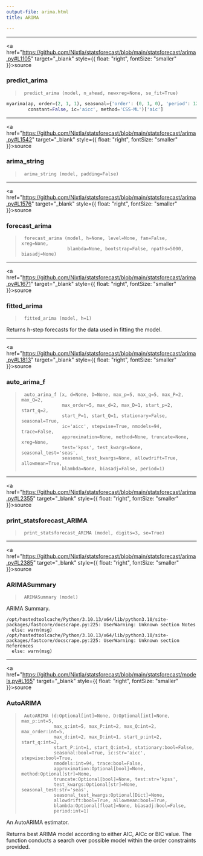 ```yaml
---
output-file: arima.html
title: ARIMA

---
```


------------------------------------------------------------------------

<a
href="https://github.com/Nixtla/statsforecast/blob/main/statsforecast/arima.py#L1105"
target="_blank" style={{ float: "right", fontSize: "smaller" }}>source</a>

### predict_arima

> ``` text
>  predict_arima (model, n_ahead, newxreg=None, se_fit=True)
> ```

```python
myarima(ap, order=(2, 1, 1), seasonal={'order': (0, 1, 0), 'period': 12}, 
        constant=False, ic='aicc', method='CSS-ML')['aic']
```

------------------------------------------------------------------------

<a
href="https://github.com/Nixtla/statsforecast/blob/main/statsforecast/arima.py#L1542"
target="_blank" style={{ float: "right", fontSize: "smaller" }}>source</a>

### arima_string

> ``` text
>  arima_string (model, padding=False)
> ```

------------------------------------------------------------------------

<a
href="https://github.com/Nixtla/statsforecast/blob/main/statsforecast/arima.py#L1576"
target="_blank" style={{ float: "right", fontSize: "smaller" }}>source</a>

### forecast_arima

> ``` text
>  forecast_arima (model, h=None, level=None, fan=False, xreg=None,
>                  blambda=None, bootstrap=False, npaths=5000, biasadj=None)
> ```

------------------------------------------------------------------------

<a
href="https://github.com/Nixtla/statsforecast/blob/main/statsforecast/arima.py#L1671"
target="_blank" style={{ float: "right", fontSize: "smaller" }}>source</a>

### fitted_arima

> ``` text
>  fitted_arima (model, h=1)
> ```

Returns h-step forecasts for the data used in fitting the model.

------------------------------------------------------------------------

<a
href="https://github.com/Nixtla/statsforecast/blob/main/statsforecast/arima.py#L1813"
target="_blank" style={{ float: "right", fontSize: "smaller" }}>source</a>

### auto_arima_f

> ``` text
>  auto_arima_f (x, d=None, D=None, max_p=5, max_q=5, max_P=2, max_Q=2,
>                max_order=5, max_d=2, max_D=1, start_p=2, start_q=2,
>                start_P=1, start_Q=1, stationary=False, seasonal=True,
>                ic='aicc', stepwise=True, nmodels=94, trace=False,
>                approximation=None, method=None, truncate=None, xreg=None,
>                test='kpss', test_kwargs=None, seasonal_test='seas',
>                seasonal_test_kwargs=None, allowdrift=True, allowmean=True,
>                blambda=None, biasadj=False, period=1)
> ```

------------------------------------------------------------------------

<a
href="https://github.com/Nixtla/statsforecast/blob/main/statsforecast/arima.py#L2355"
target="_blank" style={{ float: "right", fontSize: "smaller" }}>source</a>

### print_statsforecast_ARIMA

> ``` text
>  print_statsforecast_ARIMA (model, digits=3, se=True)
> ```

------------------------------------------------------------------------

<a
href="https://github.com/Nixtla/statsforecast/blob/main/statsforecast/arima.py#L2385"
target="_blank" style={{ float: "right", fontSize: "smaller" }}>source</a>

### ARIMASummary

> ``` text
>  ARIMASummary (model)
> ```

ARIMA Summary.

``` text
/opt/hostedtoolcache/Python/3.10.13/x64/lib/python3.10/site-packages/fastcore/docscrape.py:225: UserWarning: Unknown section Notes
  else: warn(msg)
/opt/hostedtoolcache/Python/3.10.13/x64/lib/python3.10/site-packages/fastcore/docscrape.py:225: UserWarning: Unknown section References
  else: warn(msg)
```

------------------------------------------------------------------------

<a
href="https://github.com/Nixtla/statsforecast/blob/main/statsforecast/models.py#L165"
target="_blank" style={{ float: "right", fontSize: "smaller" }}>source</a>

### AutoARIMA

> ``` text
>  AutoARIMA (d:Optional[int]=None, D:Optional[int]=None, max_p:int=5,
>             max_q:int=5, max_P:int=2, max_Q:int=2, max_order:int=5,
>             max_d:int=2, max_D:int=1, start_p:int=2, start_q:int=2,
>             start_P:int=1, start_Q:int=1, stationary:bool=False,
>             seasonal:bool=True, ic:str='aicc', stepwise:bool=True,
>             nmodels:int=94, trace:bool=False,
>             approximation:Optional[bool]=None, method:Optional[str]=None,
>             truncate:Optional[bool]=None, test:str='kpss',
>             test_kwargs:Optional[str]=None, seasonal_test:str='seas',
>             seasonal_test_kwargs:Optional[Dict]=None,
>             allowdrift:bool=True, allowmean:bool=True,
>             blambda:Optional[float]=None, biasadj:bool=False,
>             period:int=1)
> ```

An AutoARIMA estimator.

Returns best ARIMA model according to either AIC, AICc or BIC value. The
function conducts a search over possible model within the order
constraints provided.

